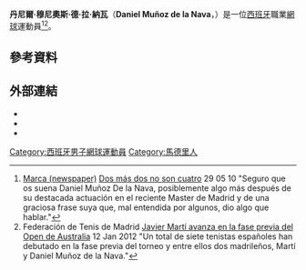 {{note TA|G1=Tennis}}
{{Infobox 网球
|姓名=Daniel Muñoz de la Nava
|照片=
|国籍={{ESP}}
|生年=1982年
|生日={{birth_date_and_age|1982|1|29|mf=y}}
|出生地=[[西班牙|西班牙]]馬德里
|居住地=[[西班牙|西班牙]]馬德里
|身高=185
|体重=84
|持拍手=左
|反拍=雙手
|转职业年=1999年
|球拍=
|球衣=
|球鞋=
|单打最高排名=103（2013年4月29日）
|双打最高排名=
|现单打排名=
|现双打排名=
|单打冠军头衔=0
|双打冠军头衔=0
|职业战绩=
|奖金=631,439[[美元|美元]]
|澳网最好成绩=第一輪（2013）
|法网最好成绩=第一輪（2013）
|温网最好成绩=
|美网最好成绩=
|大满贯个数=
|奥运会最好成绩=
}}

'''丹尼爾·穆尼奧斯·德·拉·納瓦'''（'''Daniel Muñoz de la Nava'''，{{bd|1982年|1月29日}}）是一位[[西班牙|西班牙]]職業[[網球|網球]]運動員<ref>[[Marca_(newspaper)|Marca (newspaper)]] [http://www.marca.com/2010/05/29/opinion/firmas/oscar_burrieza/1275164142.html Dos más dos no son cuatro] {{Wayback|url=http://www.marca.com/2010/05/29/opinion/firmas/oscar_burrieza/1275164142.html |date=20200801145952 }} 29 05 10 "Seguro que os suena Daniel Muñoz De la Nava, posiblemente algo más después de su destacada actuación en el reciente Master de Madrid y de una graciosa frase suya que, mal entendida por algunos, dio algo que hablar."</ref><ref>Federación de Tenis de Madrid [http://www.ftm.es/18-noticias/149-javier-mart%C3%AD-avanza-en-la-fase-previa-del-open-de-australia Javier Martí avanza en la fase previa del Open de Australia] {{Wayback|url=http://www.ftm.es/18-noticias/149-javier-mart%C3%AD-avanza-en-la-fase-previa-del-open-de-australia |date=20160323040213 }} 12 Jan 2012 "Un total de siete tenistas españoles han debutado en la fase previa del torneo y entre ellos dos madrileños, Martí y Daniel Muñoz de la Nava."</ref>。

== 參考資料 ==
{{reflist|2}}

== 外部連結 ==
* {{ATP|M915}}
* {{ITF Profile|id=10021366}}
* {{DavisCupplayerlink|10021366}}

{{西班牙人物小作品}}
{{網球運動員小作品}}

{{Authority control}}
{{DEFAULTSORT:Muñoz de la Nava, Daniel}}
[[Category:西班牙男子網球運動員|Category:西班牙男子網球運動員]]
[[Category:馬德里人|Category:馬德里人]]